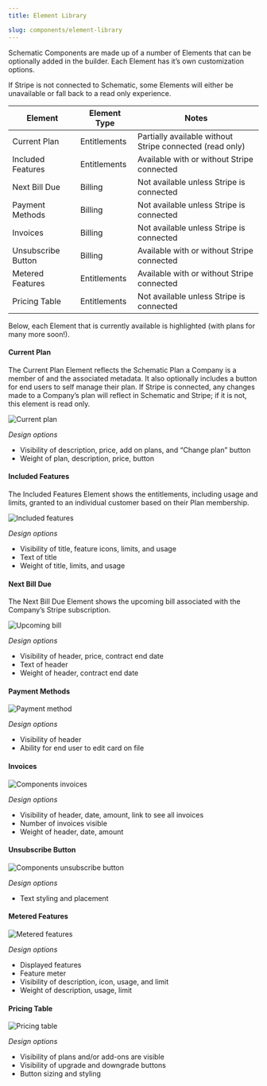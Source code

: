 ```yaml
---
title: Element Library

slug: components/element-library
---
```


Schematic Components are made up of a number of Elements that can be optionally added in the builder. Each Element has it’s own customization options.

If Stripe is not connected to Schematic, some Elements will either be unavailable or fall back to a read only experience.

| Element | Element Type | Notes |
| --- | --- | --- |
| Current Plan | Entitlements | Partially available without Stripe connected (read only) |
| Included Features | Entitlements | Available with or without Stripe connected |
| Next Bill Due | Billing | Not available unless Stripe is connected |
| Payment Methods | Billing | Not available unless Stripe is connected |
| Invoices | Billing | Not available unless Stripe is connected |
| Unsubscribe Button | Billing | Available with or without Stripe connected |
| Metered Features | Entitlements | Available with or without Stripe connected |
| Pricing Table | Entitlements | Not available unless Stripe is connected |

Below, each Element that is currently available is highlighted (with plans for many more soon!). 

#### **Current Plan**

The Current Plan Element reflects the Schematic Plan a Company is a member of and the associated metadata. It also optionally includes a button for end users to self manage their plan. If Stripe is connected, any changes made to a Company’s plan will reflect in Schematic and Stripe; if it is not, this element is read only.

![Current plan](../../assets/images/components/components-current-plan.png)

*Design options*

- Visibility of description, price, add on plans, and “Change plan” button
- Weight of plan, description, price, button

#### **Included Features**

The Included Features Element shows the entitlements, including usage and limits, granted to an individual customer based on their Plan membership.

![Included features](../../assets/images/components/components-included-features.png)

*Design options*

- Visibility of title, feature icons, limits, and usage
- Text of title
- Weight of title, limits, and usage

#### **Next Bill Due**

The Next Bill Due Element shows the upcoming bill associated with the Company’s Stripe subscription.

![Upcoming bill](../../assets/images/components/components-upcoming-bill.png)

*Design options*

- Visibility of header, price, contract end date
- Text of header
- Weight of header, contract end date

#### **Payment Methods**

![Payment method](../../assets/images/components/components-payment-method.png)

*Design options*

- Visibility of header
- Ability for end user to edit card on file

#### **Invoices**

![Components invoices](../../assets/images/components/components-invoices.png)

*Design options*

- Visibility of header, date, amount, link to see all invoices
- Number of invoices visible
- Weight of header, date, amount

#### **Unsubscribe Button**

![Components unsubscribe button](../../assets/images/components/components-unsubscribe-button.png)

*Design options*

- Text styling and placement

#### **Metered Features**

![Metered features](../../assets/images/components/components-metered-features.png)

*Design options*

- Displayed features
- Feature meter
- Visibility of description, icon, usage, and limit
- Weight of description, usage, limit

#### **Pricing Table**

![Pricing table](../../assets/images/components/components-pricing-table.png)

*Design options*

- Visibility of plans and/or add-ons are visible
- Visibility of upgrade and downgrade buttons
- Button sizing and styling
